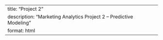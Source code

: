 ---
title: "Project 2"
description: "Marketing Analytics Project 2 – Predictive Modeling"
format: html
---
